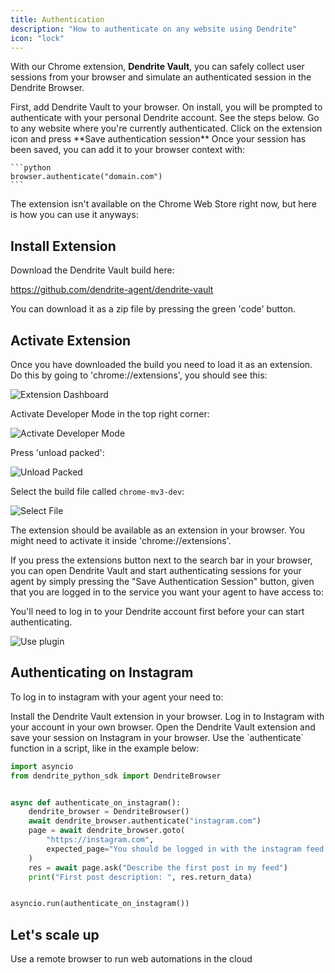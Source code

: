 ```yaml
---
title: Authentication
description: "How to authenticate on any website using Dendrite"
icon: "lock"
---
```



<BetaNote />

With our Chrome extension, **Dendrite Vault**, you can safely collect user sessions from your browser and simulate an authenticated session in the Dendrite Browser.

<Steps>
  <Step title="Download the extension">
    First, add Dendrite Vault to your browser. On install, you will be prompted to authenticate
    with your personal Dendrite account. See the steps below.
  </Step>
  <Step title="Save auth session">
    Go to any website where you're currently authenticated. Click on the
    extension icon and press **Save authentication session**
  </Step>
  <Step title="Authenticate">
    Once your session has been saved, you can add it to your browser context
    with:

    ```python
    browser.authenticate("domain.com")
    ```

  </Step>
</Steps>

The extension isn't available on the Chrome Web Store right now, but here is how you can use it anyways:

## Install Extension

Download the Dendrite Vault build here:

https://github.com/dendrite-agent/dendrite-vault

You can download it as a zip file by pressing the green 'code' button.

## Activate Extension

Once you have downloaded the build you need to load it as an extension. Do this by going to 'chrome://extensions', you should see this:

![Extension Dashboard](/images/auth1.png)


Activate Developer Mode in the top right corner:

![Activate Developer Mode](/images/auth2.png)


Press 'unload packed':

![Unload Packed](/images/auth3.png)


Select the build file called `chrome-mv3-dev`:

![Select File](/images/auth4.png)


The extension should be available as an extension in your browser. You might need to activate it inside 'chrome://extensions'. 

If you press the extensions button next to the search bar in your browser, you can open Dendrite Vault and start authenticating sessions for your agent by simply pressing the "Save Authentication Session" button, given that you are logged in to the service you want your agent to have access to:

You'll need to log in to your Dendrite account first before your can start authenticating.

![Use plugin](/images/auth-use-plugin.png)

## Authenticating on Instagram

To log in to instagram with your agent your need to:

<Steps>
  <Step title="Install Dendrite Vault">
    Install the Dendrite Vault extension in your browser.
  </Step>
  <Step title="Log in to Instagram">
    Log in to Instagram with your account in your own browser.
  </Step>
  <Step title="Save your session">
    Open the Dendrite Vault extension and save your session on Instagram in your browser.
  </Step>
  <Step title="Use the authenticate function">
    Use the `authenticate` function in a script, like in the example below:
  </Step>
</Steps>

```python auth_example.py
import asyncio
from dendrite_python_sdk import DendriteBrowser


async def authenticate_on_instagram():
    dendrite_browser = DendriteBrowser()
    await dendrite_browser.authenticate("instagram.com")
    page = await dendrite_browser.goto(
        "https://instagram.com",
        expected_page="You should be logged in with the instagram feed visible",
    )
    res = await page.ask("Describe the first post in my feed")
    print("First post description: ", res.return_data)


asyncio.run(authenticate_on_instagram())
```

## Let's scale up

<Card title="Remote Browser" icon="arrow-trend-up" href="/examples/remote-browser">
  Use a remote browser to run web automations in the cloud
</Card>
